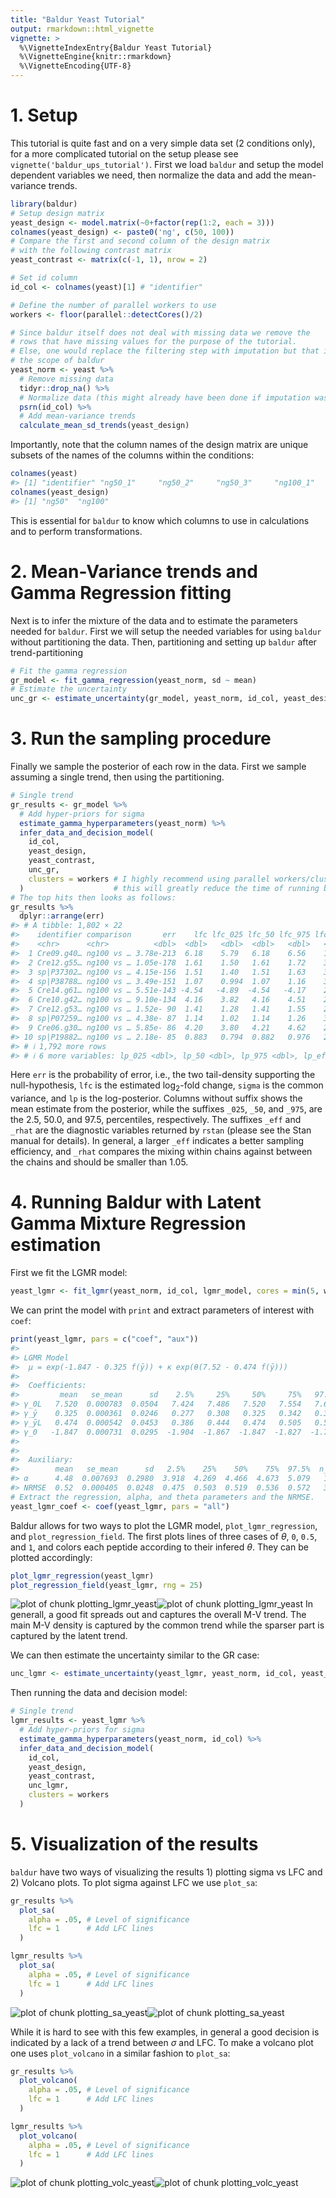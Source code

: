 ```yaml
---
title: "Baldur Yeast Tutorial"
output: rmarkdown::html_vignette
vignette: >
  %\VignetteIndexEntry{Baldur Yeast Tutorial}
  %\VignetteEngine{knitr::rmarkdown}
  %\VignetteEncoding{UTF-8}
---
```



# 1. Setup
This tutorial is quite fast and on a very simple data set (2 conditions only), for a more complicated tutorial on the setup please see `vignette('baldur_ups_tutorial')`.
First we load `baldur` and setup the model dependent variables we need, then normalize the data and add the mean-variance trends.

```r
library(baldur)
# Setup design matrix
yeast_design <- model.matrix(~0+factor(rep(1:2, each = 3)))
colnames(yeast_design) <- paste0('ng', c(50, 100))
# Compare the first and second column of the design matrix
# with the following contrast matrix
yeast_contrast <- matrix(c(-1, 1), nrow = 2)

# Set id column
id_col <- colnames(yeast)[1] # "identifier"

# Define the number of parallel workers to use
workers <- floor(parallel::detectCores()/2)

# Since baldur itself does not deal with missing data we remove the
# rows that have missing values for the purpose of the tutorial.
# Else, one would replace the filtering step with imputation but that is outside
# the scope of baldur
yeast_norm <- yeast %>%
  # Remove missing data
  tidyr::drop_na() %>%
  # Normalize data (this might already have been done if imputation was performed)
  psrn(id_col) %>%
  # Add mean-variance trends
  calculate_mean_sd_trends(yeast_design)
```
Importantly, note that the column names of the design matrix are unique subsets of the names of the columns within the conditions:

```r
colnames(yeast)
#> [1] "identifier" "ng50_1"     "ng50_2"     "ng50_3"     "ng100_1"    "ng100_2"    "ng100_3"
colnames(yeast_design)
#> [1] "ng50"  "ng100"
```
This is essential for `baldur` to know which columns to use in calculations and to perform transformations.

# 2. Mean-Variance trends and Gamma Regression fitting
Next is to infer the mixture of the data and to estimate the parameters needed for `baldur`.
First we will setup the needed variables for using `baldur` without partitioning the data.
Then, partitioning and setting up `baldur` after trend-partitioning

```r
# Fit the gamma regression
gr_model <- fit_gamma_regression(yeast_norm, sd ~ mean)
# Estimate the uncertainty
unc_gr <- estimate_uncertainty(gr_model, yeast_norm, id_col, yeast_design)
```

# 3. Run the sampling procedure
Finally we sample the posterior of each row in the data.
First we sample assuming a single trend, then using the partitioning.

```r
# Single trend
gr_results <- gr_model %>%
  # Add hyper-priors for sigma
  estimate_gamma_hyperparameters(yeast_norm) %>%
  infer_data_and_decision_model(
    id_col,
    yeast_design,
    yeast_contrast,
    unc_gr,
    clusters = workers # I highly recommend using parallel workers/clusters
  )                    # this will greatly reduce the time of running baldur
# The top hits then looks as follows:
gr_results %>%
  dplyr::arrange(err)
#> # A tibble: 1,802 × 22
#>    identifier comparison       err    lfc lfc_025 lfc_50 lfc_975 lfc_eff lfc_rhat  sigma sigma_025 sigma_50 sigma_975 sigma_eff sigma_rhat    lp
#>    <chr>      <chr>          <dbl>  <dbl>   <dbl>  <dbl>   <dbl>   <dbl>    <dbl>  <dbl>     <dbl>    <dbl>     <dbl>     <dbl>      <dbl> <dbl>
#>  1 Cre09.g40… ng100 vs … 3.78e-213  6.18    5.79   6.18    6.56    1780.     1.00 0.123     0.0664   0.112     0.244       986.       1.00  14.5
#>  2 Cre12.g55… ng100 vs … 1.05e-178  1.61    1.50   1.61    1.72    3090.     1.00 0.0492    0.0265   0.0446    0.0979     1115.       1.00  28.9
#>  3 sp|P37302… ng100 vs … 4.15e-156  1.51    1.40   1.51    1.63    3107.     1.00 0.0464    0.0249   0.0421    0.0958     1158.       1.00  29.7
#>  4 sp|P38788… ng100 vs … 3.49e-151  1.07    0.994  1.07    1.16    3109.     1.00 0.0359    0.0190   0.0328    0.0715     1345.       1.00  32.4
#>  5 Cre14.g61… ng100 vs … 5.51e-143 -4.54   -4.89  -4.54   -4.17    2439.     1.00 0.142     0.0774   0.130     0.276      1361.       1.00  15.6
#>  6 Cre10.g42… ng100 vs … 9.10e-134  4.16    3.82   4.16    4.51    2959.     1.00 0.147     0.0828   0.135     0.275      1468.       1.00  17.7
#>  7 Cre12.g53… ng100 vs … 1.52e- 90  1.41    1.28   1.41    1.55    2580.     1.00 0.0587    0.0313   0.0533    0.117      1029.       1.00  26.8
#>  8 sp|P07259… ng100 vs … 4.38e- 87  1.14    1.02   1.14    1.26    3264.     1.00 0.0518    0.0281   0.0475    0.102      1299.       1.00  27.7
#>  9 Cre06.g30… ng100 vs … 5.85e- 86  4.20    3.80   4.21    4.62    2471.     1.00 0.150     0.0818   0.136     0.311       964.       1.00  13.9
#> 10 sp|P19882… ng100 vs … 2.18e- 85  0.883   0.794  0.882   0.976   2997.     1.00 0.0412    0.0225   0.0377    0.0794     1530.       1.00  33.1
#> # ℹ 1,792 more rows
#> # ℹ 6 more variables: lp_025 <dbl>, lp_50 <dbl>, lp_975 <dbl>, lp_eff <dbl>, lp_rhat <dbl>, warnings <list>
```
Here `err` is the probability of error, i.e., the two tail-density supporting the null-hypothesis, `lfc` is the estimated log$_2$-fold change, `sigma` is the common variance, and `lp` is the log-posterior.
Columns without suffix shows the mean estimate from the posterior, while the suffixes `_025`, `_50`, and `_975`, are the 2.5, 50.0, and 97.5, percentiles, respectively.
The suffixes `_eff` and `_rhat` are the diagnostic variables returned by `rstan` (please see the Stan manual for details).
In general, a larger `_eff` indicates a better sampling efficiency, and `_rhat` compares the mixing within chains against between the chains and should be smaller than 1.05.

# 4. Running Baldur with Latent Gamma Mixture Regression estimation
First we fit the LGMR model:

```r
yeast_lgmr <- fit_lgmr(yeast_norm, id_col, lgmr_model, cores = min(5, workers))
```

We can print the model with `print` and extract parameters of interest with `coef`:

```r
print(yeast_lgmr, pars = c("coef", "aux"))
#> 
#> LGMR Model
#> 	μ = exp(-1.847 - 0.325 f(ȳ)) + κ exp(θ(7.52 - 0.474 f(ȳ)))
#> 
#>  Coefficients:
#>         mean   se_mean      sd    2.5%     25%     50%     75%   97.5%  n_eff  Rhat
#> γ_0L   7.520  0.000783  0.0504   7.424   7.486   7.520   7.554   7.621   4141     1
#> γ_ȳ    0.325  0.000361  0.0246   0.277   0.308   0.325   0.342   0.374   4659     1
#> γ_ȳL   0.474  0.000542  0.0453   0.386   0.444   0.474   0.505   0.563   6999     1
#> γ_0   -1.847  0.000731  0.0295  -1.904  -1.867  -1.847  -1.827  -1.788   1629     1
#> 
#> 
#>  Auxiliary:
#>        mean   se_mean      sd   2.5%    25%    50%    75%  97.5%  n_eff  Rhat
#> α      4.48  0.007693  0.2980  3.918  4.269  4.466  4.673  5.079   1500     1
#> NRMSE  0.52  0.000405  0.0248  0.475  0.503  0.519  0.536  0.572   3761     1
# Extract the regression, alpha, and theta parameters and the NRMSE.
yeast_lgmr_coef <- coef(yeast_lgmr, pars = "all")
```
Baldur allows for two ways to plot the LGMR model, `plot_lgmr_regression`, and `plot_regression_field`.
The first plots lines of three cases of $\theta$, `0`, `0.5`, and `1`, and colors each peptide according to their infered $\theta$.
They can be plotted accordingly:

```r
plot_lgmr_regression(yeast_lgmr)
plot_regression_field(yeast_lgmr, rng = 25)
```

![plot of chunk plotting_lgmr_yeast](plotting_lgmr_yeast-1.png)![plot of chunk plotting_lgmr_yeast](plotting_lgmr_yeast-2.png)
In generall, a good fit spreads out and captures the overall M-V trend.
The main M-V density is captured by the common trend while the sparser part is captured by the latent trend.

We can then estimate the uncertainty similar to the GR case:

```r
unc_lgmr <- estimate_uncertainty(yeast_lgmr, yeast_norm, id_col, yeast_design)
```

Then running the data and decision model:

```r
# Single trend
lgmr_results <- yeast_lgmr %>%
  # Add hyper-priors for sigma
  estimate_gamma_hyperparameters(yeast_norm, id_col) %>%
  infer_data_and_decision_model(
    id_col,
    yeast_design,
    yeast_contrast,
    unc_lgmr,
    clusters = workers
  )
```

# 5. Visualization of the results
`baldur` have two ways of visualizing the results 1) plotting sigma vs LFC and 2) Volcano plots.
To plot sigma against LFC we use `plot_sa`:

```r
gr_results %>%
  plot_sa(
    alpha = .05, # Level of significance
    lfc = 1      # Add LFC lines
  )

lgmr_results %>%
  plot_sa(
    alpha = .05, # Level of significance
    lfc = 1      # Add LFC lines
  )
```

![plot of chunk plotting_sa_yeast](plotting_sa_yeast-1.png)![plot of chunk plotting_sa_yeast](plotting_sa_yeast-2.png)

While it is hard to see with this few examples, in general a good decision is indicated by a lack of a trend between $\sigma$ and LFC.
To make a volcano plot one uses `plot_volcano` in a similar fashion to `plot_sa`:

```r
gr_results %>%
  plot_volcano(
    alpha = .05, # Level of significance
    lfc = 1      # Add LFC lines
  )

lgmr_results %>%
  plot_volcano(
    alpha = .05, # Level of significance
    lfc = 1      # Add LFC lines
  )
```

![plot of chunk plotting_volc_yeast](plotting_volc_yeast-1.png)![plot of chunk plotting_volc_yeast](plotting_volc_yeast-2.png)
